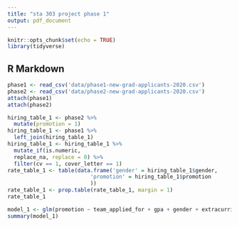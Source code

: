 ```yaml
---
title: "sta 303 project phase 1"
output: pdf_document
---
```


```r
knitr::opts_chunk$set(echo = TRUE)
library(tidyverse)
```

## R Markdown

```r
phase1 <- read_csv('data/phase1-new-grad-applicants-2020.csv')
phase2 <- read_csv('data/phase2-new-grad-applicants-2020.csv')
attach(phase1)
attach(phase2)
```

```r
hiring_table_1 <- phase2 %>%
  mutate(promotion = 1)
hiring_table_1 <- phase1 %>%
  left_join(hiring_table_1)
hiring_table_1 <- hiring_table_1 %>%
  mutate_if(is.numeric, 
  replace_na, replace = 0) %>%
  filter(cv == 1, cover_letter == 1)
rate_table_1 <- table(data.frame('gender' = hiring_table_1$gender,
                          'promotion' = hiring_table_1$promotion
                          ))
rate_table_1 <- prop.table(rate_table_1, margin = 1)
rate_table_1
```





```r
model_1 <- glm(promotion ~ team_applied_for + gpa + gender + extracurriculars , family=binomial(link = 'logit'), data = hiring_table_1)
summary(model_1)
```

